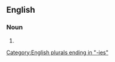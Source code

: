 ==English==

===Noun===
{{head|en|noun form}}

# {{plural of|unpredictability|lang=en}}

[[Category:English plurals ending in "-ies"]]